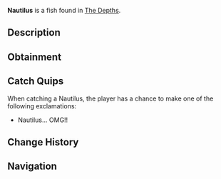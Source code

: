 {{FishInfobox
|image          = Nautilus.png
|rarity         = Legendary
|sea            = First Sea
|location       = [[The Depths]]
|sublocation    = Coral Reef
|sources        = Fishing Rod
|radar_location = 
|prog_speed     = -10
|xp             = 300
|weather        = 
|time           = Night
|season         = Spring, Summer
|bait           = 
|base_weight    = 80
|base_value     = 1000
|weight_range   = 40
|base_chance    = 0.2
|base_resil     = 30
}}
'''Nautilus''' is a {{Rarity|Legendary}} fish found in [[The Depths]].

== Description ==
{{Description|An ancient, spiral-shelled mollusc with a glowing & graceful body, tentacle-filled movements. The Nautilus is an elusive octopus that creates a thick, spiral-shaped shell around its body for protection.|Bestiary Entry}}

== Obtainment ==
{{Description|Dwells in deep coral reefs and rocky underwater caves, mostly visible during the Night.|Bestiary Hint}}
{{Fish Availability|
The Depths
The Depths/Absolute Darkness
|top_rods      = 
Leviathan's Fang Rod\92889.64\151259.43;
Trident Rod\79030.64\120509.56;
Free Spirit Rod\74448.68\113522.78;
No-Life Rod\59871.74\98016.14;
Seraphic Rod\56336.62\89524.04;
Lucky Rod\39186.62\62253.1;
Firefly Rod\52234.05\89167.35;
Candy Cane Rod\33819.68\57923.57;
Fast Rod\50638.59\87195.96;
Fischer's Rod\34017.57\58575.78;
Ethereal Prism Rod\56248.14\88848.08;
Rod Of The Forgotten Fang\54187.82\87940.38;
Challenger's Rod\54180.44\88842.55;
Zeus Rod\49659.77\78733.38;
Verdant Shear Rod\49275.05\78478.99;
Rod Of The Depths\49022\79889.06;
Rod Of The Exalted One\48821.16\76002.71;
Blazebringer Rod\47423.9\75188.51;
Depthseeker Rod\45701.69\72877.07;
Avalanche Rod\40919.51\65742.09;
Volcanic Rod\39271.36\62263.02;
Steady Rod\13474.52\23885.22
|recommended   = Trident Rod
}}

== Catch Quips ==
When catching a Nautilus, the player has a chance to make one of the following exclamations:
* Nautilus... OMG!!

== Change History ==
{{Change History|{{subst:Current Version}}}}

== Navigation ==
{{Fish Navbox|The Depths}}